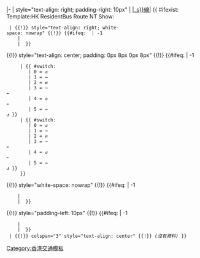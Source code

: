 <includeonly>|-
| style="text-align: right; padding-right: 10px" | [[香港居民巴士{{String split|{{{1|}}}|_s}}線|{{String split|{{{1|}}}|_s}}]]
{{ #ifexist: Template:HK ResidentBus Route NT Show:{{String split|{{{1|}}}|_s}}
  | {{!}} style="text-align: right; white-space: nowrap" {{!}} {{#ifeq: {{Str find|{{{1|}}}|_s}} | -1 
     | {{HK ResidentBus Route NT Show:{{{1|}}}|format=endpoint1}}
     | {{HK ResidentBus Route NT Show:{{String split|{{{1|}}}|_s}}|format=special{{String split|{{{1|}}}|_s|2}}_endpoint1}} }}
{{!}} style="text-align: center; padding: 0px 8px 0px 8px" {{!}} {{#ifeq: {{Str find|{{{1|}}}|_s}} | -1 
      | {{ #switch: {{HK ResidentBus Route NT Show:{{String split|{{{1|}}}|_s}}|format=direction}}
         | 0 = ↺
         | 1 = →
         | 2 = ⇄ 
         | 3 = →<br/>←
         | 4 = ↺<br/>←
         | 5 = →<br/>↺ }}
      | {{ #switch: {{HK ResidentBus Route NT Show:{{String split|{{{1|}}}|_s}}|format=special{{String split|{{{1|}}}|_s|2}}_direction}}
         | 0 = ↺
         | 1 = →
         | 2 = ⇄
         | 3 = →<br/>←
         | 4 = ↺<br/>←
         | 5 = →<br/>↺ }}
      }}
{{!}} style="white-space: nowrap" {{!}} {{#ifeq: {{Str find|{{{1|}}}|_s}} | -1 
     | {{HK ResidentBus Route NT Show:{{{1|}}}|format=endpoint2}}
     | {{HK ResidentBus Route NT Show:{{String split|{{{1|}}}|_s}}|format=special{{String split|{{{1|}}}|_s|2}}_endpoint2}} }}
{{!}} style="padding-left: 10px" {{!}} {{#ifeq: {{Str find|{{{1|}}}|_s}} | -1 
     | {{HK ResidentBus Route NT Show:{{{1|}}}|format=status}}
     | {{HK ResidentBus Route NT Show:{{String split|{{{1|}}}|_s}}|format=special{{String split|{{{1|}}}|_s|2}}_status}} }}
  | {{!}} colspan="3" style="text-align: center" {{!}} ''(沒有資料)'' }}</includeonly><noinclude>
{{Documentation}}
[[Category:香港交通模板]]
</noinclude>